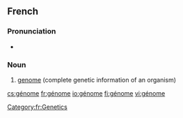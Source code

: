 ==French==
{{wikipedia|lang=fr}}

===Pronunciation===
* {{IPA|/ʒenom/|lang=fr}}

===Noun===
{{fr-noun|m}}

# [[genome]] (complete genetic information of an organism)

[[Category:fr:Genetics]]

[[cs:génome]]
[[fr:génome]]
[[io:génome]]
[[fi:génome]]
[[vi:génome]]